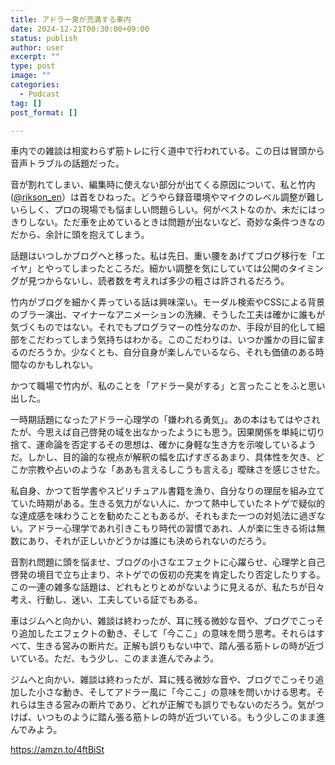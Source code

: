 ```yaml
---
title: アドラー臭が充満する車内
date: 2024-12-21T00:30:00+09:00
status: publish
author: user
excerpt: ""
type: post
image: ""
categories:
  - Podcast
tag: []
post_format: []

---
```


車内での雑談は相変わらず筋トレに行く道中で行われている。この日は冒頭から音声トラブルの話題だった。

音が割れてしまい、編集時に使えない部分が出てくる原因について、私と竹内([@rikson_en](https://x.com/rikson_en)）は首をひねった。どうやら録音環境やマイクのレベル調整が難しいらしく、プロの現場でも悩ましい問題らしい。何がベストなのか、未だにはっきりしない。ただ車を止めているときは問題が出ないなど、奇妙な条件つきなのだから、余計に頭を抱えてしまう。

話題はいつしかブログへと移った。私は先日、重い腰をあげてブログ移行を「エイヤ」とやってしまったところだ。細かい調整を気にしていては公開のタイミングが見つからないし、読者数を考えれば多少の粗さは許されるだろう。  

竹内がブログを細かく弄っている話は興味深い。モーダル検索やCSSによる背景のブラー演出、マイナーなアニメーションの洗練、そうした工夫は確かに誰もが気づくものではない。それでもプログラマーの性分なのか、手段が目的化して細部をこだわってしまう気持ちはわかる。このこだわりは、いつか誰かの目に留まるのだろうか。少なくとも、自分自身が楽しんでいるなら、それも価値のある時間なのかもしれない。

かつて職場で竹内が、私のことを「アドラー臭がする」と言ったことをふと思い出した。

一時期話題になったアドラー心理学の「嫌われる勇気」。あの本はもてはやされたが、今思えば自己啓発の域を出なかったようにも思う。因果関係を単純に切り捨て、運命論を否定するその思想は、確かに身軽な生き方を示唆しているようだ。しかし、目的論的な視点が解釈の幅を広げすぎるあまり、具体性を欠き、どこか宗教や占いのような「ああも言えるしこうも言える」曖昧さを感じさせた。

私自身、かつて哲学書やスピリチュアル書籍を漁り、自分なりの理屈を組み立てていた時期がある。生きる気力がない人に、かつて熱中していたネトゲで疑似的な達成感を味わうことを勧めたこともあるが、それもまた一つの対処法に過ぎない。アドラー心理学であれ引きこもり時代の習慣であれ、人が楽に生きる術は無数にあり、それが正しいかどうかは誰にも決められないのだろう。

音割れ問題に頭を悩ませ、ブログの小さなエフェクトに心躍らせ、心理学と自己啓発の境目で立ち止まり、ネトゲでの仮初の充実を肯定したり否定したりする。この一連の雑多な話題は、どれもとりとめがないように見えるが、私たちが日々考え、行動し、迷い、工夫している証でもある。

車はジムへと向かい、雑談は終わったが、耳に残る微妙な音や、ブログでこっそり追加したエフェクトの動き、そして「今ここ」の意味を問う思考。それらはすべて、生きる営みの断片だ。正解も誤りもない中で、踏ん張る筋トレの時が近づいている。ただ、もう少し、このまま進んでみよう。

ジムへと向かい、雑談は終わったが、耳に残る微妙な音や、ブログでこっそり追加した小さな動き、そしてアドラー風に「今ここ」の意味を問いかける思考。それらは生きる営みの断片であり、どれが正解でも誤りでもないのだろう。気がつけば、いつものように踏ん張る筋トレの時が近づいている。もう少しこのまま進んでみよう。

https://amzn.to/4ftBiSt
